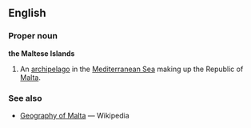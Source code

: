 ==English==
===Proper noun===
'''the Maltese Islands'''

#An [[archipelago]] in the [[Mediterranean Sea]] making up the Republic of [[Malta]].

===See also===
* [[w:Geography of Malta|Geography of Malta]] — Wikipedia